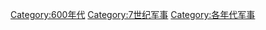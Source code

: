 [[Category:600年代|Category:600年代]]
[[Category:7世纪军事|Category:7世纪军事]]
[[Category:各年代军事|Category:各年代军事]]